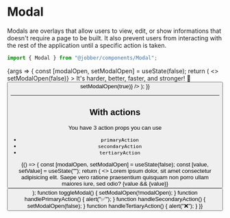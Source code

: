 
<Meta title="Components/Modal" component={Modal} />

# Modal

Modals are overlays that allow users to view, edit, or show informations that
doesn't require a page to be built. It also prevent users from interacting with
the rest of the application until a specific action is taken.

```ts
import { Modal } from "@jobber/components/Modal";
```

<Canvas>
  <Story
    name="Modal"
    args={{
      title: "We've updated Jobber",
    }}
  >
    {args => {
      const [modalOpen, setModalOpen] = useState(false);
      return (
        <>
          <Modal
            {...args}
            open={modalOpen}
            onRequestClose={() => setModalOpen(false)}
          >
            <Content>
              <Text>It's harder, better, faster, and stronger! 🤖</Text>
            </Content>
          </Modal>
          <Button label="Open Modal" onClick={() => setModalOpen(true)} />
        </>
      );
    }}
  </Story>
</Canvas>

<ArgsTable of={Modal} story="Modal" />

---

## With actions

You have 3 action props you can use

- `primaryAction`
- `secondaryAction`
- `tertiaryAction`

<Canvas>
  <Story name="With actions">
    {() => {
      const [modalOpen, setModalOpen] = useState(false);
      const [value, setValue] = useState("");
      return (
        <>
          <Modal
            title="Hold the phone!"
            open={modalOpen}
            primaryAction={{ label: "Submit", onClick: handlePrimaryAction }}
            secondaryAction={{
              label: "Cancel",
              onClick: handleSecondaryAction,
            }}
            tertiaryAction={{ label: "Delete", onClick: handleTertiaryAction }}
            onRequestClose={toggleModal}
          >
            <Content>
              <Text>
                Lorem ipsum dolor, sit amet consectetur adipisicing elit. Saepe
                vero ratione praesentium quisquam non porro ullam maiores iure,
                sed odio?
              </Text>
              {value && <Text>{value}</Text>}
              <InputText value={value} onChange={setValue} />
            </Content>
          </Modal>
          <Button label="Open Modal" onClick={toggleModal} />
        </>
      );
      function toggleModal() {
        setModalOpen(!modalOpen);
      }
      function handlePrimaryAction() {
        alert("✅");
      }
      function handleSecondaryAction() {
        setModalOpen(false);
      }
      function handleTertiaryAction() {
        alert("❌");
      }
    }}
  </Story>
</Canvas>
